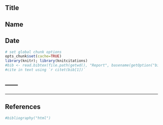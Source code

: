 ## Title
## Name
## Date
```{r setup, include=FALSE}
# set global chunk options
opts_chunk$set(cache=TRUE)
library(knitr); library(knitcitations)
#bib <- read.bibtex(file.path(getwd(), "Report", basename(getOption("bib.loc"))))
#cite in text using `r citet(bib[1])`
```
------
------
------
## References
```{r, echo=FALSE, results='asis'}
#bibliography("html") 
```